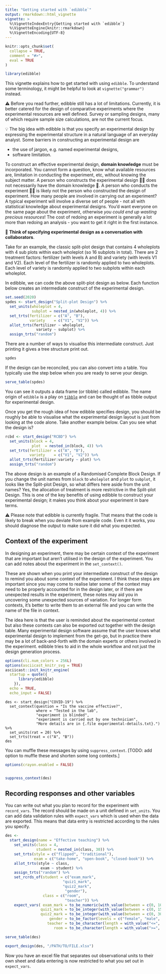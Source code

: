 ```yaml
---
title: "Getting started with `edibble`"
output: rmarkdown::html_vignette
vignette: >
  %\VignetteIndexEntry{Getting started with `edibble`}
  %\VignetteEngine{knitr::rmarkdown}
  %\VignetteEncoding{UTF-8}
---
```


```r
knitr::opts_chunk$set(
  collapse = TRUE,
  comment = "#>",
  eval = TRUE
)
```

```r
library(edibble)
```

This vignette explains how to get started with using `edibble`. To understand some terminology, it might be helpful to look at `vignette("grammar")` instead. 

⚠️ Before you read further, edibble still has a lot of limitations. Currently, it is better catered for the design of comparative experiments where the experimental resources are well defined. Survey or sampling designs, many of which require sample size calculations, are not the current focus.

💡 The big idea with edibble is that you specify an experimental design by expressing the experimental structure in a natural language of an everyday analyst. Some barriers in constructing an experimental design are

* the use of jargon, e.g. named experimental designs,
* software limitation.

To construct an effective experimental design, **domain knowledge** must be incorporated. You cannot form a question, know what available resources are, limitation in conducting the experiment, etc, without knowing the subject matter. A person who constructs the experimental design 👩‍💻 does not necessarily have the domain knowledge 👵. A person who conducts the experiment 👩‍🔬 is likely not the person who constructed the design of experiment. How many people are involved in carrying out an experiment? A typical experiment will involve a diverse set of people - not all with statistical knowledge about experimental designs. You'd want everyone on the same page about the experiment, otherwise *you could end up wasting precious resources*! The cost of redoing an experiment is generally a lot more than redoing an analysis - you want to get it right in the first instance.

💬 **Think of specifying experimental design as a conversation with collaborators**.

Take for an example, the classic split-plot design that contains 4 wholeplots with 4 sub plots within each wholeplot (so 16 subplots in total). There are 2 treatment factors: fertilizer (with levels A and B) and variety (with levels V1 and V2). Each level of the fertilizer is randomly applied to two wholeplots. Each level of variety is randomly applied to two subplots within each wholeplot. 

In edibble, we can code the above split-plot design as below. Each function below creates an intermediate construct of the experimental design.


```r
set.seed(2020) 
spdes <- start_design("Split-plot Design") %>% 
  set_units(wholeplot = 4,
            subplot = nested_in(wholeplot, 4)) %>% 
  set_trts(fertilizer = c("A", "B"),
           variety    = c("V1", "V2")) %>% 
  allot_trts(fertilizer ~ wholeplot, 
              variety ~ subplot) %>% 
  assign_trts("random")
```
There are a number of ways to visualise this intermediate construct. Just printing it gives a tree structure print out.

```r
spdes
```


If the design can be reconciled, you can also convert into a table. You typically use the step below when you are ready to serve your design.

```r
serve_table(spdes)
```

You can see it outputs a data frame (or tibble) called edibble. The name origin of `edibble` is a play on [`tibble`](https://tibble.tidyverse.org/) and can be thought of as tibble output for experimental design.


Once you get the rough idea of how edibble specifies design, you should be roughly be able to visualise what the experimental design layout is just from looking at the code alone. Take another example below. Can you see what the design is?

```r
rcbd <- start_design("RCBD") %>% 
  set_units(block = 4,
            plot  = nested_in(block, 4)) %>% 
  set_trts(fertilizer = c("A", "B"),
           variety    = c("V1", "V2")) %>% 
  allot_trts(fertilizer:variety ~ plot) %>% 
  assign_trts("random")
```

The above design is an example of a Randomised Complete Block Design. If you change the unit names from `block` to `wholeplot` and `plot` to `subplot`, it looks like the Split-plot Design, so what differs here aside from the unit names? Yes, the allocation of treatment is more restrictive in the Split-plot Design. This is one of the key benefits of using edibble to construct your experimental design; it makes you think about your experiment in bare terms.



⚠️ Please note that edibble is currently fragile. That means that the code is likely to break when you deviate from example code. Even it it works, you should diagnose the output to make sure it did what you expected.



## Context of the experiment

In designing an experiment, there may be certain context of the experiment that are important but aren't utilised in the design of the experiment. You can add notes about the experiment in the `set_context()`. 

These are shown when you print your intermediate construct of the design to remind you about some context of the experiment. I think these steps are important since you may come to realise later some of the context may need to be properly accounted for in the design later, or if there are unexpected results in the experiment, these notes may aid you in uncovering some unexpected sources of variation. For longer form contexts, it's better to write them to an external file and you can write the name of the file in context.

The idea here is that the user is reminded about the experimental context but also these contexts can also be exported out together with the design table. Many experimental design software assume that the user knows what experimental design to implement from the get-go, but in practice there may be a lot of back-and-forth with the domain experts or others involved in the experiment. edibble tries to aid in the whole workflow and not just the design generation process.

```r
options(cli.num_colors = 256L)
options(asciicast_knitr_svg = TRUE)
asciicast::init_knitr_engine(
  startup = quote({
      library(edibble)
    }),
  echo = TRUE,
  echo_input = FALSE)
```

```asciicast
des <- start_design("COVID-19") %>%
  set_context(question = "Is the vaccine effective?",
              where = "Tested in the lab",
              "experiment is blinded",
              "experiment is carried out by one technician",
              "More details are in {.file experimental-details.txt}.") %>% 
  set_units(rat = 20) %>% 
  set_trts(treat = c("A", "B")) 
des
```

You can muffle these messages by using `suppress_context`. [TODO: add option to muffle these and shorten some long contexts.]

```r
options(crayon.enabled = FALSE)
```

```r
```

```r
suppress_context(des)
```

## Recording responses and other variables

You can write out what you plan to record for the experiment with `record_vars`. The record should be made on a unit defined in `set_units`. You can add data validation rules 
with `expect_vars` which is used when the data are exported. This means that data entry is restricted according to the rules you specify.

```r
des <-
  start_design(name = "Effective teaching") %>%
    set_units(class = 4,
              student = nested_in(class, 30)) %>%
    set_trts(style = c("flipped", "traditional"),
             exam = c("take-home", "open-book", "closed-book")) %>%
    allot_trts(style ~ class,
                exam ~ student) %>%
    assign_trts("random") %>%
    set_rcrds_of(student = c("exam_mark",
                          "quiz1_mark",
                          "quiz2_mark",
                           "gender"),
                 class = c("room",
                           "teacher")) %>%
    expect_vars( exam_mark = to_be_numeric(with_value(between = c(0, 100))),
                quiz1_mark = to_be_integer(with_value(between = c(0, 15))),
                quiz2_mark = to_be_integer(with_value(between = c(0, 30))),
                    gender = to_be_factor(levels = c("female", "male", "non-binary")),
                   teacher = to_be_character(length = with_value("<=", 100)),
                      room = to_be_character(length = with_value(">=", 1)))

serve_table(des)
```

```r
export_design(des, "/PATH/TO/FILE.xlsx")
```

Now you have an excel file that separates out observational units to their 
own sheet and data entering is now restricted to what you set out in `expect_vars`. 
